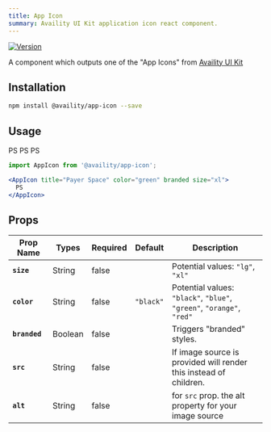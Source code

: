 ```yaml
---
title: App Icon
summary: Availity UI Kit application icon react component.
---
```


[![Version](https://img.shields.io/npm/v/@availity/app-icon.svg?style=for-the-badge)](https://www.npmjs.com/package/@availity/app-icon)

A component which outputs one of the "App Icons" from [Availity UI Kit](http://availity.github.io/availity-uikit/v3/components#App-Icons)

## Installation

```bash
npm install @availity/app-icon --save
```

## Usage


<div className="w-100 d-flex flex-row justify-content-around align-items-center">
<AppIcon title="Payer Space" color="blue" branded size="xl">
  PS
</AppIcon>
<AppIcon title="Payer Space" color="red" size="xl">
  PS
</AppIcon>
<AppIcon title="Payer Space" color="orange">
  PS
</AppIcon>
</div>

```jsx
import AppIcon from '@availity/app-icon';

<AppIcon title="Payer Space" color="green" branded size="xl">
  PS
</AppIcon>
```

## Props

| Prop Name     | Types   | Required | Default   | Description                                                                            |
| ------------- | ------- | -------- | --------  | -------------------------------------------------------------------------------------- |
| **`size`**    | String  | false    |           | Potential values: `"lg"`, `"xl"`                                                       |
| **`color`**   | String  | false    | `"black"` | Potential values: `"black"`, `"blue"`, `"green"`, `"orange"`, `"red"`                  |
| **`branded`** | Boolean | false    |           | Triggers "branded" styles.                                                             |
| **`src`**     | String  | false    |           | If image source is provided will render this instead of children.                      |
| **`alt`**     | String  | false    |           | for `src` prop. the alt property for your image source                                 |
